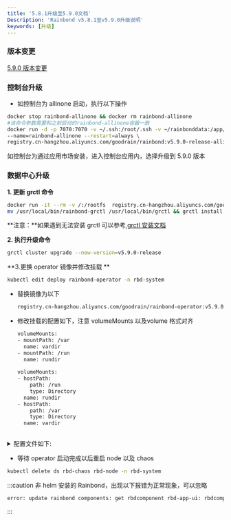 ```yaml
---
title: '5.8.1升级至5.9.0文档'
Description: 'Rainbond v5.8.1至v5.9.0升级说明'
keywords: [升级]
---
```



### 版本变更

[5.9.0 版本变更](/community/change/5.9.0)

### 控制台升级

<Tabs groupId="upgrade">
  <TabItem value="helm" label="helm" default>

  </TabItem>
  <TabItem value="Basic Edition" label="Basic Edition">

- 如控制台为 allinone 启动，执行以下操作

```bash
docker stop rainbond-allinone && docker rm rainbond-allinone
#该命令参数需要和之前启动的rainbond-allinone容器一致
docker run -d -p 7070:7070 -v ~/.ssh:/root/.ssh -v ~/rainbonddata:/app/data \
--name=rainbond-allinone --restart=always \
registry.cn-hangzhou.aliyuncs.com/goodrain/rainbond:v5.9.0-release-allinone
```

如控制台为通过应用市场安装，进入控制台应用内，选择升级到 5.9.0 版本
</TabItem>
</Tabs>

###  数据中心升级

**1. 更新 grctl 命令**

```bash
docker run -it --rm -v /:/rootfs  registry.cn-hangzhou.aliyuncs.com/goodrain/rbd-grctl:v5.9.0-release copy
mv /usr/local/bin/rainbond-grctl /usr/local/bin/grctl && grctl install
```

**注意：**如果遇到无法安装 grctl 可以参考[ grctl 安装文档](/docs/ops-guide/tools/grctl/)

**2. 执行升级命令**

```bash
grctl cluster upgrade --new-version=v5.9.0-release
```

**3.更换 operator 镜像并修改挂载 **

```bash
kubectl edit deploy rainbond-operator -n rbd-system
```

- 替换镜像为以下

  ```bash
  registry.cn-hangzhou.aliyuncs.com/goodrain/rainbond-operator:v5.9.0-release
  ```
  
- 修改挂载的配置如下，注意 volumeMounts 以及volume 格式对齐

  ```bash 
  volumeMounts:
  - mountPath: /var
    name: vardir
  - mountPath: /run
    name: rundir
        
  volumeMounts:
  - hostPath:
      path: /run
      type: Directory
    name: rundir
  - hostPath:
      path: /var
      type: Directory
    name: vardir
            
  ```


<details>
<summary>配置文件如下: </summary>

```bash
# 需要配置 image volumeMounts 以及 volumes 字段的内容

# Please edit the object below. Lines beginning with a '#' will be ignored,
# and an empty file will abort the edit. If an error occurs while saving this file will be
# reopened with the relevant failures.
#
apiVersion: apps/v1
kind: Deployment
metadata:
  annotations:
    deployment.kubernetes.io/revision: "1"
    meta.helm.sh/release-name: rainbond
    meta.helm.sh/release-namespace: rbd-system
  creationTimestamp: "2022-10-10T03:28:19Z"
  generation: 1
  labels:
    app.kubernetes.io/managed-by: Helm
    control-plane: rainbond-operator
    release: rainbond
  name: rainbond-operator
  namespace: rbd-system
  resourceVersion: "926"
  uid: 5fd3bcf3-52e2-4a29-a653-511bb0cd7058
spec:
  progressDeadlineSeconds: 600
  replicas: 1
  revisionHistoryLimit: 10
  selector:
    matchLabels:
      control-plane: rainbond-operator
  strategy:
    rollingUpdate:
      maxSurge: 25%
      maxUnavailable: 25%
    type: RollingUpdate
  template:
    metadata:
      creationTimestamp: null
      labels:
        control-plane: rainbond-operator
        release: rainbond
    spec:
      containers:
      - args:
        - --leader-elect
        - --zap-log-level=4
        command:
        - /manager
        image: registry.cn-hangzhou.aliyuncs.com/goodrain/rainbond-operator:v5.9.0-release
        imagePullPolicy: IfNotPresent
        livenessProbe:
          failureThreshold: 3
          httpGet:
            path: /healthz
            port: 8081
            scheme: HTTP
          initialDelaySeconds: 15
          periodSeconds: 20
          successThreshold: 1
          timeoutSeconds: 1
        name: rainbond-operator
        readinessProbe:
          failureThreshold: 3
          httpGet:
            path: /readyz
            port: 8081
            scheme: HTTP
          initialDelaySeconds: 5
          periodSeconds: 10
          successThreshold: 1
          timeoutSeconds: 1
        resources:
          requests:
            cpu: 100m
            memory: 64Mi
        securityContext:
          allowPrivilegeEscalation: false
        terminationMessagePath: /dev/termination-log
        terminationMessagePolicy: File
        volumeMounts:
        - mountPath: /var
          name: vardir
        - mountPath: /run
          name: rundir
      dnsPolicy: ClusterFirst
      restartPolicy: Always
      schedulerName: default-scheduler
      securityContext: {}
      serviceAccount: rainbond-operator
      serviceAccountName: rainbond-operator
      terminationGracePeriodSeconds: 10
      volumes:
      - hostPath:
          path: /run
          type: Directory
        name: rundir
      - hostPath:
          path: /var
          type: Directory
        name: vardir

```
</details>

- 等待 operator 启动完成以后重启 node 以及 chaos 

```bash
kubectl delete ds rbd-chaos rbd-node -n rbd-system
```

:::caution
非 helm 安装的 Rainbond，出现以下报错为正常现象，可以忽略

```bash
error: update rainbond components: get rbdcomponent rbd-app-ui: rbdcomponents.rainbond.io "rbd-app-ui" not found
```
:::
